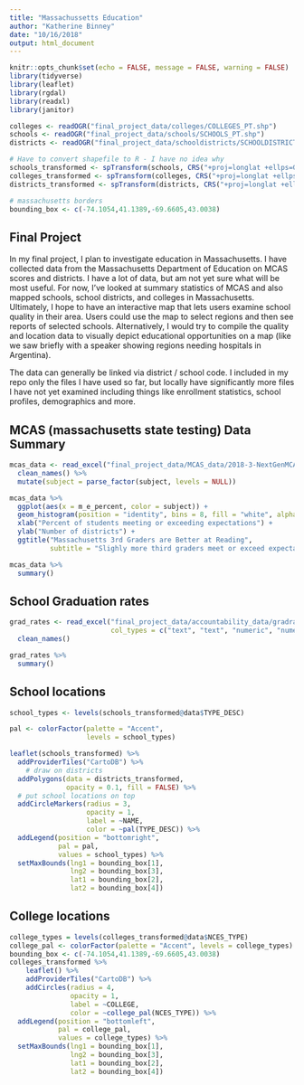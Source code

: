 ```yaml
---
title: "Massachussetts Education"
author: "Katherine Binney"
date: "10/16/2018"
output: html_document
---
```


```r
knitr::opts_chunk$set(echo = FALSE, message = FALSE, warning = FALSE)
library(tidyverse)
library(leaflet)
library(rgdal)
library(readxl)
library(janitor)
```

```r
colleges <- readOGR("final_project_data/colleges/COLLEGES_PT.shp")
schools <- readOGR("final_project_data/schools/SCHOOLS_PT.shp")
districts <- readOGR("final_project_data/schooldistricts/SCHOOLDISTRICTS_POLY.shp")

# Have to convert shapefile to R - I have no idea why
schools_transformed <- spTransform(schools, CRS("+proj=longlat +ellps=GRS80"))
colleges_transformed <- spTransform(colleges, CRS("+proj=longlat +ellps=GRS80"))
districts_transformed <- spTransform(districts, CRS("+proj=longlat +ellps=GRS80"))

# massachusetts borders
bounding_box <- c(-74.1054,41.1389,-69.6605,43.0038)

```
## Final Project
In my final project, I plan to investigate education in Massachusetts. I have collected data from the Massachusetts Department of Education on MCAS scores and districts. I have a lot of data, but am not yet sure what will be most useful. For now, I've looked at summary statistics of MCAS and also mapped schools, school districts, and colleges in Massachusetts. Ultimately, I hope to have an interactive map that lets users examine school quality in their area. Users could use the map to select regions and then see reports of selected schools. Alternatively, I would try to compile the quality and location data to visually depict educational opportunities on a map (like we saw briefly with a speaker showing regions needing hospitals in Argentina). 

The data can generally be linked via district / school code. I included in my repo only the files I have used so far, but locally have significantly more files I have not yet examined including things like enrollment statistics, school profiles, demographics and more. 

## MCAS (massachusetts state testing) Data Summary

```r
mcas_data <- read_excel("final_project_data/MCAS_data/2018-3-NextGenMCAS.xlsx", skip = 1) %>% 
  clean_names() %>% 
  mutate(subject = parse_factor(subject, levels = NULL))

mcas_data %>% 
  ggplot(aes(x = m_e_percent, color = subject)) +
  geom_histogram(position = "identity", bins = 8, fill = "white", alpha = 0.5) +
  xlab("Percent of students meeting or exceeding expectations") + 
  ylab("Number of districts") +
  ggtitle("Massachusetts 3rd Graders are Better at Reading",
          subtitle = "Slighly more third graders meet or exceed expectations on the English Language Arts portion of statewide testing compared")

mcas_data %>% 
  summary()
```
## School Graduation rates

```r
grad_rates <- read_excel("final_project_data/accountability_data/gradrates.xlsx", skip = 1,
                         col_types = c("text", "text", "numeric", "numeric", "numeric", "numeric", "numeric", "numeric", "numeric")) %>% 
  clean_names()

grad_rates %>% 
  summary()
```

## School locations
```r

school_types <- levels(schools_transformed@data$TYPE_DESC)

pal <- colorFactor(palette = "Accent",
                   levels = school_types)

leaflet(schools_transformed) %>% 
  addProviderTiles("CartoDB") %>% 
    # draw on districts
  addPolygons(data = districts_transformed,
              opacity = 0.1, fill = FALSE) %>% 
  # put school locations on top
  addCircleMarkers(radius = 3,
                   opacity = 1,
                   label = ~NAME,
                   color = ~pal(TYPE_DESC)) %>% 
  addLegend(position = "bottomright",
            pal = pal, 
            values = school_types) %>% 
  setMaxBounds(lng1 = bounding_box[1],
               lng2 = bounding_box[3],
               lat1 = bounding_box[2],
               lat2 = bounding_box[4])

```


## College locations
```r
college_types = levels(colleges_transformed@data$NCES_TYPE)
college_pal <- colorFactor(palette = "Accent", levels = college_types)
bounding_box <- c(-74.1054,41.1389,-69.6605,43.0038)
colleges_transformed %>% 
    leaflet() %>% 
    addProviderTiles("CartoDB") %>% 
    addCircles(radius = 4, 
               opacity = 1,
               label = ~COLLEGE,
               color = ~college_pal(NCES_TYPE)) %>% 
  addLegend(position = "bottomleft",
            pal = college_pal,
            values = college_types) %>% 
  setMaxBounds(lng1 = bounding_box[1],
               lng2 = bounding_box[3],
               lat1 = bounding_box[2],
               lat2 = bounding_box[4])
  
```
